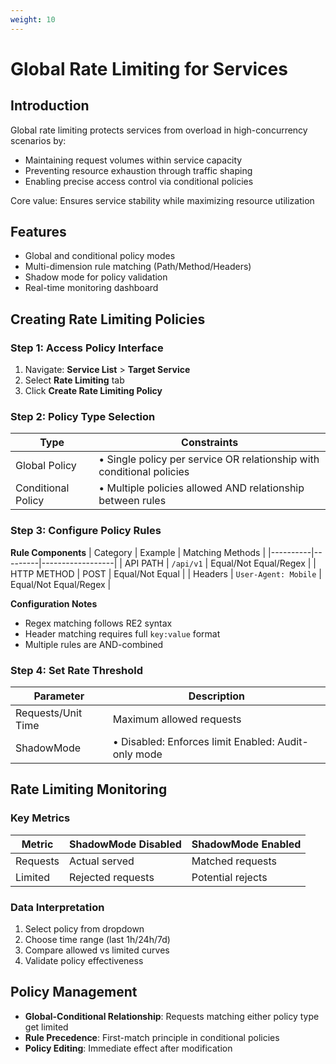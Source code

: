 ```yaml
---
weight: 10
---
```


# Global Rate Limiting for Services

## Introduction
Global rate limiting protects services from overload in high-concurrency scenarios by:

- Maintaining request volumes within service capacity
- Preventing resource exhaustion through traffic shaping
- Enabling precise access control via conditional policies

Core value: Ensures service stability while maximizing resource utilization

## Features
- Global and conditional policy modes
- Multi-dimension rule matching (Path/Method/Headers)
- Shadow mode for policy validation
- Real-time monitoring dashboard

## Creating Rate Limiting Policies

### Step 1: Access Policy Interface
1. Navigate: **Service List** > **Target Service**
2. Select **Rate Limiting** tab
3. Click **Create Rate Limiting Policy**

### Step 2: Policy Type Selection
| Type | Constraints |
|------|-------------|
| Global Policy | • Single policy per service OR relationship with conditional policies |
| Conditional Policy | • Multiple policies allowed AND relationship between rules |

### Step 3: Configure Policy Rules
**Rule Components**
| Category | Example | Matching Methods |
|----------|---------|------------------|
| API PATH | `/api/v1` | Equal/Not Equal/Regex |
| HTTP METHOD | POST | Equal/Not Equal |
| Headers | `User-Agent: Mobile` | Equal/Not Equal/Regex |

**Configuration Notes**
- Regex matching follows RE2 syntax
- Header matching requires full `key:value` format
- Multiple rules are AND-combined

### Step 4: Set Rate Threshold
| Parameter | Description |
|-----------|-------------|
| Requests/Unit Time | Maximum allowed requests |
| ShadowMode | • Disabled: Enforces limit Enabled: Audit-only mode |

## Rate Limiting Monitoring

### Key Metrics
| Metric | ShadowMode Disabled | ShadowMode Enabled |
|--------|---------------------|--------------------|
| Requests | Actual served | Matched requests |
| Limited | Rejected requests | Potential rejects |

### Data Interpretation
1. Select policy from dropdown
2. Choose time range (last 1h/24h/7d)
3. Compare allowed vs limited curves
4. Validate policy effectiveness

## Policy Management
- **Global-Conditional Relationship**: Requests matching either policy type get limited
- **Rule Precedence**: First-match principle in conditional policies
- **Policy Editing**: Immediate effect after modification


